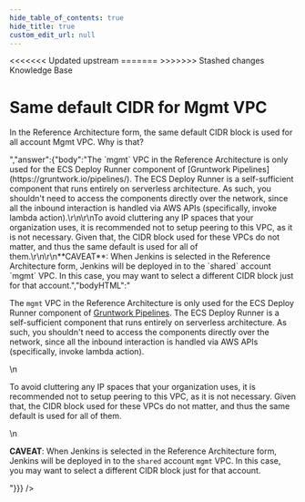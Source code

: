 ```yaml
---
hide_table_of_contents: true
hide_title: true
custom_edit_url: null
---
```



<head>
<<<<<<< Updated upstream
  <link rel="canonical" href="https://github.com/tnn-gruntwork-io/knowledge-base/discussions/37" />
=======
  <link rel="canonical" href="https://github.com/tnn-gruntwork-io/knowledge-base/discussions/37" />
>>>>>>> Stashed changes
</head>

<CenterLayout>
<span className="searchCategory">Knowledge Base</span>
<h1>Same default CIDR for Mgmt VPC</h1>
<GitHub discussion={{"id":"D_kwDOF8slf84ANyQz","number":37,"author":{"login":"yorinasub17"},"title":"Same default CIDR for Mgmt VPC","body":"In the Reference Architecture form, the same default CIDR block is used for all account Mgmt VPC. Why is that?","bodyHTML":"<p dir=\"auto\">In the Reference Architecture form, the same default CIDR block is used for all account Mgmt VPC. Why is that?</p>","answer":{"body":"The `mgmt` VPC in the Reference Architecture is only used for the ECS Deploy Runner component of [Gruntwork Pipelines](https://gruntwork.io/pipelines/). The ECS Deploy Runner is a self-sufficient component that runs entirely on serverless architecture. As such, you shouldn't need to access the components directly over the network, since all the inbound interaction is handled via AWS APIs (specifically, invoke lambda action).\r\n\r\nTo avoid cluttering any IP spaces that your organization uses, it is recommended not to setup peering to this VPC, as it is not necessary. Given that, the CIDR block used for these VPCs do not matter, and thus the same default is used for all of them.\r\n\r\n**CAVEAT**: When Jenkins is selected in the Reference Architecture form, Jenkins will be deployed in to the `shared` account `mgmt` VPC. In this case, you may want to select a different CIDR block just for that account.","bodyHTML":"<p dir=\"auto\">The <code class=\"notranslate\">mgmt</code> VPC in the Reference Architecture is only used for the ECS Deploy Runner component of <a href=\"https://gruntwork.io/pipelines/\" rel=\"nofollow\">Gruntwork Pipelines</a>. The ECS Deploy Runner is a self-sufficient component that runs entirely on serverless architecture. As such, you shouldn't need to access the components directly over the network, since all the inbound interaction is handled via AWS APIs (specifically, invoke lambda action).</p>\n<p dir=\"auto\">To avoid cluttering any IP spaces that your organization uses, it is recommended not to setup peering to this VPC, as it is not necessary. Given that, the CIDR block used for these VPCs do not matter, and thus the same default is used for all of them.</p>\n<p dir=\"auto\"><strong>CAVEAT</strong>: When Jenkins is selected in the Reference Architecture form, Jenkins will be deployed in to the <code class=\"notranslate\">shared</code> account <code class=\"notranslate\">mgmt</code> VPC. In this case, you may want to select a different CIDR block just for that account.</p>"}}} />

</CenterLayout>
  

<!-- ##DOCS-SOURCER-START
{
  "sourcePlugin": "github-discussions",
  "hash": "3e6d1b3ce30410278524c2a675785c1f"
}
##DOCS-SOURCER-END -->
